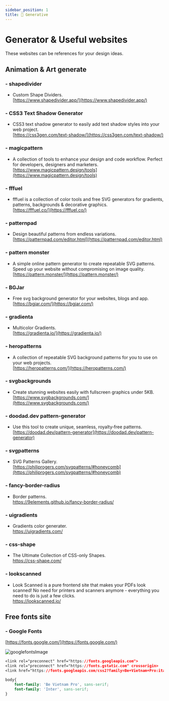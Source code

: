 ```yaml
---
sidebar_position: 1
title: 🎨 Generative
---
```


# Generator & Useful websites
These websites can be references for your design ideas.  

## Animation & Art generate
### - shapedivider
- Custom Shape Dividers.      
[https://www.shapedivider.app/](https://www.shapedivider.app/)

### - CSS3 Text Shadow Generator
- CSS3 text shadow generator to easily add text shadow styles into your web project.       
[https://css3gen.com/text-shadow/](https://css3gen.com/text-shadow/)

### - magicpattern
- A collection of tools to enhance your design and code workflow. Perfect for developers, designers and marketers.        
[https://www.magicpattern.design/tools](https://www.magicpattern.design/tools)

### - fffuel
- fffuel is a collection of color tools and free SVG generators for gradients, patterns, backgrounds & decorative graphics.          
[https://fffuel.co/](https://fffuel.co/)

### - patternpad
- Design beautiful patterns from endless variations.          
[https://patternpad.com/editor.html](https://patternpad.com/editor.html)

### - pattern monster
- A simple online pattern generator to create repeatable SVG patterns. Speed up your website without compromising on image quality.        
[https://pattern.monster/](https://pattern.monster/)  

### - BGJar
- Free svg background generator for your websites, blogs and app.         
[https://bgjar.com/](https://bgjar.com/)  

### - gradienta
- Multicolor Gradients.          
[https://gradienta.io/](https://gradienta.io/)  

### - heropatterns
- A collection of repeatable SVG background patterns for you to use on your web projects.            
[https://heropatterns.com/](https://heropatterns.com/)  

### - svgbackgrounds
- Create stunning websites easily with fullscreen graphics under 5KB.          
[https://www.svgbackgrounds.com/](https://www.svgbackgrounds.com/)  

### - doodad.dev pattern-generator
- Use this tool to create unique, seamless, royalty‑free patterns.            
[https://doodad.dev/pattern-generator](https://doodad.dev/pattern-generator)  

### - svgpatterns
- SVG Patterns Gallery.              
[https://philiprogers.com/svgpatterns/#honeycomb](https://philiprogers.com/svgpatterns/#honeycomb)  

### - fancy-border-radius  
- Border patterns.                
https://9elements.github.io/fancy-border-radius/    

### - uigradients    
- Gradients color generater.                  
https://uigradients.com/  

### - css-shape      
- The Ultimate Collection of CSS-only Shapes.                    
https://css-shape.com/  

### - lookscanned        
- Look Scanned is a pure frontend site that makes your PDFs look scanned! No need for printers and scanners anymore - everything you need to do is just a few clicks.                     
https://lookscanned.io/  


## Free fonts site
### - Google Fonts 
[https://fonts.google.com/](https://fonts.google.com/)

![googlefontsImage](../../../public/img/behance.jpg)

```css title="Demo of import fonts to website"
<link rel="preconnect" href="https://fonts.googleapis.com">
<link rel="preconnect" href="https://fonts.gstatic.com" crossorigin>
<link href="https://fonts.googleapis.com/css2?family=Be+Vietnam+Pro:ital,wght@1,300&family=Inter&display=swap" rel="stylesheet">

body{
    font-family: 'Be Vietnam Pro', sans-serif;
    font-family: 'Inter', sans-serif;
}
```
